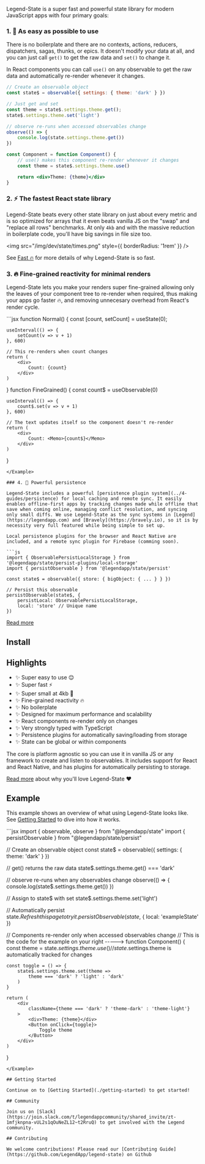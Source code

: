Legend-State is a super fast and powerful state library for modern JavaScript apps with four primary goals:

### 1. <span className="text-lg">🦄</span> As easy as possible to use

There is no boilerplate and there are no contexts, actions, reducers, dispatchers, sagas, thunks, or epics. It doesn't modify your data at all, and you can just call `get()` to get the raw data and `set()` to change it.

In React components you can call `use()` on any observable to get the raw data and automatically re-render whenever it changes.

```jsx
// Create an observable object
const state$ = observable({ settings: { theme: 'dark' } })

// Just get and set
const theme = state$.settings.theme.get();
state$.settings.theme.set('light')

// observe re-runs when accessed observables change
observe(() => {
    console.log(state.settings.theme.get())
})

const Component = function Component() {
    // use() makes this component re-render whenever it changes
    const theme = state$.settings.theme.use()

    return <div>Theme: {theme}</div>
}
```

### 2. <span className="text-lg">⚡️</span> The fastest React state library

Legend-State beats every other state library on just about every metric and is so optimized for arrays that it even beats vanilla JS on the "swap" and "replace all rows" benchmarks. At only `4kb` and with the massive reduction in boilerplate code, you'll have big savings in file size too.

<img src="/img/dev/state/times.png" style={{ borderRadius: '1rem' }} />

See [Fast 🔥](./fast) for more details of why Legend-State is so fast.

### 3. 🔥 Fine-grained reactivity for minimal renders

Legend-State lets you make your renders super fine-grained allowing only the leaves of your component tree to re-render when required, thus making your apps go faster 🔥, and removing unnecesary overhead from React's render cycle.

<Example name="Primitive">
```jsx
function Normal() {
    const [count, setCount] = useState(0);

    useInterval(() => {
        setCount(v => v + 1)
    }, 600)

    // This re-renders when count changes
    return (
        <div>
            Count: {count}
        </div>
    )
}
function FineGrained() {
    const count$ = useObservable(0)

    useInterval(() => {
        count$.set(v => v + 1)
    }, 600)

    // The text updates itself so the component doesn't re-render
    return (
        <div>
            Count: <Memo>{count$}</Memo>
        </div>
    )
}
```
</Example>

### 4. 💾 Powerful persistence

Legend-State includes a powerful [persistence plugin system](../4-guides/persistence) for local caching and remote sync. It easily enables offline-first apps by tracking changes made while offline that save when coming online, managing conflict resolution, and syncing only small diffs. We use Legend-State as the sync systems in [Legend](https://legendapp.com) and [Bravely](https://bravely.io), so it is by necessity very full featured while being simple to set up.

Local persistence plugins for the browser and React Native are included, and a remote sync plugin for Firebase (comming soon).

```js
import { ObservablePersistLocalStorage } from '@legendapp/state/persist-plugins/local-storage'
import { persistObservable } from '@legendapp/state/persist'

const state$ = observable({ store: { bigObject: { ... } } })

// Persist this observable
persistObservable(state$, {
    persistLocal: ObservablePersistLocalStorage,
    local: 'store' // Unique name
})
```

[Read more](./persistence)

## Install

<Install name="@legendapp/state" uid="introduction" />

## Highlights
- ✨ Super easy to use 😌
- ✨ Super fast ⚡️
- ✨ Super small at 4kb 🐥
- ✨ Fine-grained reactivity 🔥
- ✨ No boilerplate
- ✨ Designed for maximum performance and scalability
- ✨ React components re-render only on changes
- ✨ Very strongly typed with TypeScript
- ✨ Persistence plugins for automatically saving/loading from storage
- ✨ State can be global or within components

The core is platform agnostic so you can use it in vanilla JS or any framework to create and listen to observables. It includes support for React and React Native, and has plugins for automatically persisting to storage.

[Read more](./why) about why you'll love Legend-State ❤️

## Example

This example shows an overview of what using Legend-State looks like. See [Getting Started](./getting-started) to dive into how it works.

<Example name="Intro">
```jsx
import { observable, observe } from "@legendapp/state"
import { persistObservable } from "@legendapp/state/persist"

// Create an observable object
const state$ = observable({ settings: { theme: 'dark' } })

// get() returns the raw data
state$.settings.theme.get() === 'dark'

// observe re-runs when any observables change
observe(() => {
    console.log(state$.settings.theme.get())
})

// Assign to state$ with set
state$.settings.theme.set('light')

// Automatically persist state$. Refresh this page to try it.
persistObservable(state$, { local: 'exampleState' })

// Components re-render only when accessed observables change
// This is the code for the example on your right ----->
function Component() {
    const theme = state$.settings.theme.use()
    // state$.settings.theme is automatically tracked for changes

    const toggle = () => {
        state$.settings.theme.set(theme =>
            theme === 'dark' ? 'light' : 'dark'
        )
    }

    return (
        <div
            className={theme === 'dark' ? 'theme-dark' : 'theme-light'}
        >
            <div>Theme: {theme}</div>
            <Button onClick={toggle}>
                Toggle theme
            </Button>
        </div>
    )
}
```
</Example>

## Getting Started

Continue on to [Getting Started](./getting-started) to get started!

## Community

Join us on [Slack](https://join.slack.com/t/legendappcommunity/shared_invite/zt-1mfjknpna-vUL2s1qOuNeZL12~t2RruQ) to get involved with the Legend community.

## Contributing

We welcome contributions! Please read our [Contributing Guide](https://github.com/LegendApp/legend-state) on Github
